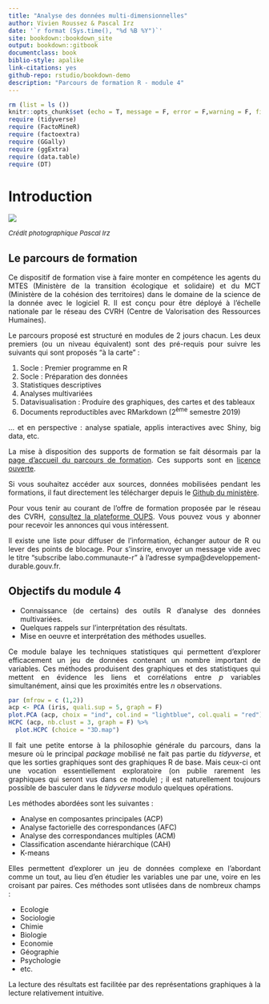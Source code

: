 ```yaml
--- 
title: "Analyse des données multi-dimensionnelles"
author: Vivien Roussez & Pascal Irz
date: '`r format (Sys.time(), "%d %B %Y")`'
site: bookdown::bookdown_site
output: bookdown::gitbook
documentclass: book
biblio-style: apalike
link-citations: yes
github-repo: rstudio/bookdown-demo
description: "Parcours de formation R - module 4"
---
```


<!-- bibliography: [book.bib, packages.bib] -->


```r
rm (list = ls ())
knitr::opts_chunk$set (echo = T, message = F, error = F,warning = F, fig.width = 6, fig.height = 6)
require (tidyverse)
require (FactoMineR)
require (factoextra)
require (GGally)
require (ggExtra)
require (data.table)
require (DT)
```

<style> body {text-align: justify}  </style>

# Introduction

![](images/crabe.jpg)

<font size="2"> 
*Crédit photographique Pascal Irz*
</font> 


## Le parcours de formation

Ce dispositif de formation vise à faire monter en compétence les agents du MTES (Ministère de la transition écologique et solidaire) et du MCT (Ministère de la cohésion des territoires) dans le domaine de la science de la donnée avec le logiciel R. Il est conçu pour être déployé à l'échelle nationale par le réseau des CVRH (Centre de Valorisation des Ressources Humaines).

Le parcours proposé est structuré en modules de 2 jours chacun. Les deux premiers (ou un niveau équivalent) sont des pré-requis pour suivre les suivants qui sont proposés "à la carte" :

1. Socle : Premier programme en R
2. Socle : Préparation des données
3. Statistiques descriptives
4. Analyses multivariées
5. Datavisualisation : Produire des graphiques, des cartes et des tableaux
6. Documents reproductibles avec RMarkdown (2^ème^ semestre 2019)

... et en perspective : analyse spatiale, applis interactives avec Shiny, big data, etc.


La mise à disposition des supports de formation se fait désormais par la [page d'accueil du parcours de formation](https://mtes-mct.github.io/parcours-r/). Ces supports sont en [licence ouverte](https://www.etalab.gouv.fr/wp-content/uploads/2017/04/ETALAB-Licence-Ouverte-v2.0.pdf).


Si vous souhaitez accéder aux sources, données mobilisées pendant les formations, il faut directement les télécharger depuis le [Github du ministère](https://github.com/MTES-MCT/parcours-r/tree/master/Supports_formations).

Pour vous tenir au courant de l'offre de formation proposée par le réseau des CVRH, [consultez la plateforme OUPS](http://oups-cmvrh.e2.rie.gouv.fr/). Vous pouvez vous y abonner pour recevoir les annonces qui vous intéressent.

Il existe une liste pour diffuser de l'information, échanger autour de R ou lever des points de blocage. Pour s'insrire, envoyer un message vide avec le titre "subscribe labo.communaute-r" à l'adresse sympa@developpement-durable.gouv.fr.


## Objectifs du module 4

- Connaissance (de  certains) des outils R d'analyse des données multivariées.
- Quelques rappels sur l'interprétation des résultats.
- Mise en oeuvre et interprétation des méthodes usuelles.

Ce module balaye les techniques statistiques qui permettent d'explorer efficacement un jeu de données contenant un nombre important de variables. Ces méthodes produisent des graphiques et des statistiques qui mettent en évidence les liens et corrélations entre $p$ variables simultanément, ainsi que les proximités entre les $n$ observations.



```r
par (mfrow = c (1,2))
acp <- PCA (iris, quali.sup = 5, graph = F)
plot.PCA (acp, choix = "ind", col.ind = "lightblue", col.quali = "red")
HCPC (acp, nb.clust = 3, graph = F) %>%
  plot.HCPC (choice = "3D.map")
```



Il fait une petite entorse à la philosophie générale du parcours, dans la mesure où le principal *package* mobilisé ne fait pas partie du *tidyverse*, et que les sorties graphiques sont des graphiques R de base. Mais ceux-ci ont une vocation essentiellement exploratoire (on publie rarement les graphiques qui seront vus dans ce module) ; il est naturellement toujours possible de basculer dans le *tidyverse* modulo quelques opérations.

Les méthodes abordées sont les suivantes :

- Analyse en composantes principales (ACP)
- Analyse factorielle des correspondances (AFC)
- Analyse des correspondances multiples (ACM)
- Classification ascendante hiérarchique (CAH)
- K-means

Elles permettent d'explorer un jeu de données complexe en l'abordant comme un tout, au lieu d'en étudier les variables une par une, voire en les croisant par paires. Ces méthodes sont utlisées dans de nombreux champs :

- Ecologie
- Sociologie
- Chimie
- Biologie
- Economie
- Géographie
- Psychologie
- etc.

La lecture des résultats est facilitée par des représentations graphiques à la lecture relativement intuitive.






